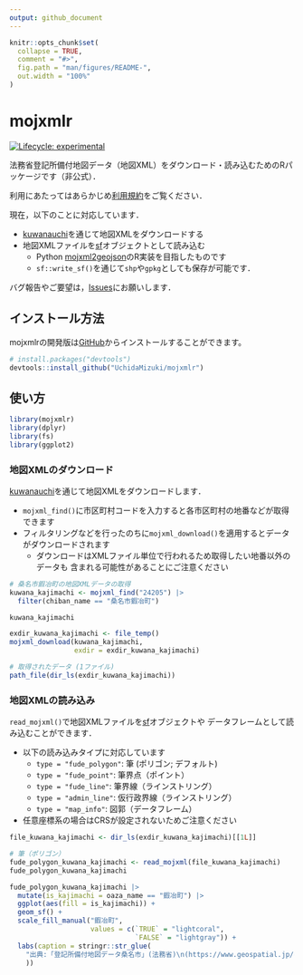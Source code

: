 ```yaml
---
output: github_document
---
```


<!-- README.md is generated from README.Rmd. Please edit that file -->

```r
knitr::opts_chunk$set(
  collapse = TRUE,
  comment = "#>",
  fig.path = "man/figures/README-",
  out.width = "100%"
)
```

# mojxmlr

<!-- badges: start -->
[![Lifecycle: experimental](https://img.shields.io/badge/lifecycle-experimental-orange.svg)](https://lifecycle.r-lib.org/articles/stages.html#experimental)
<!-- badges: end -->

法務省登記所備付地図データ（地図XML）をダウンロード・読み込むためのRパッケージです（非公式）．

利用にあたってはあらかじめ[利用規約](https://github.com/amx-project/kuwanauchi01hokkaido/blob/main/LICENSE.md)をご覧ください．

現在，以下のことに対応しています．

- [kuwanauchi](https://github.com/amx-project/kuwanauchi)を通じて地図XMLをダウンロードする
- 地図XMLファイルを[sf](https://r-spatial.github.io/sf/)オブジェクトとして読み込む
  - Python [mojxml2geojson](https://github.com/JDA-DM/mojxml2geojson)のR実装を目指したものです
  - `sf::write_sf()`を通じて`shp`や`gpkg`としても保存が可能です．

バグ報告やご要望は，[Issues](https://github.com/UchidaMizuki/mojxmlr/issues)にお願いします．

## インストール方法

mojxmlrの開発版は[GitHub](https://github.com/)からインストールすることができます。

``` r
# install.packages("devtools")
devtools::install_github("UchidaMizuki/mojxmlr")
```

## 使い方

```r
library(mojxmlr)
library(dplyr)
library(fs)
library(ggplot2)
```

### 地図XMLのダウンロード

[kuwanauchi](https://github.com/amx-project/kuwanauchi)を通じて地図XMLをダウンロードします．

- `mojxml_find()`に市区町村コードを入力すると各市区町村の地番などが取得できます
- フィルタリングなどを行ったのちに`mojxml_download()`を適用するとデータがダウンロードされます
  - ダウンロードはXMLファイル単位で行われるため取得したい地番以外のデータも
  含まれる可能性があることにご注意ください

```r
# 桑名市鍜冶町の地図XMLデータの取得
kuwana_kajimachi <- mojxml_find("24205") |> 
  filter(chiban_name == "桑名市鍜冶町")

kuwana_kajimachi

exdir_kuwana_kajimachi <- file_temp()
mojxml_download(kuwana_kajimachi,
                exdir = exdir_kuwana_kajimachi)

# 取得されたデータ (1ファイル)
path_file(dir_ls(exdir_kuwana_kajimachi))
```

### 地図XMLの読み込み

`read_mojxml()`で地図XMLファイルを[sf](https://r-spatial.github.io/sf/)オブジェクトや
データフレームとして読み込むことができます．

- 以下の読み込みタイプに対応しています
  - `type = "fude_polygon"`: 筆 (ポリゴン; デフォルト)
  - `type = "fude_point"`: 筆界点（ポイント）
  - `type = "fude_line"`: 筆界線（ラインストリング）
  - `type = "admin_line"`: 仮行政界線（ラインストリング）
  - `type = "map_info"`: 図郭（データフレーム）
- 任意座標系の場合はCRSが設定されないためご注意ください

```r
file_kuwana_kajimachi <- dir_ls(exdir_kuwana_kajimachi)[[1L]]

# 筆（ポリゴン）
fude_polygon_kuwana_kajimachi <- read_mojxml(file_kuwana_kajimachi)
fude_polygon_kuwana_kajimachi

fude_polygon_kuwana_kajimachi |> 
  mutate(is_kajimachi = oaza_name == "鍜冶町") |> 
  ggplot(aes(fill = is_kajimachi)) +
  geom_sf() +
  scale_fill_manual("鍜冶町",
                    values = c(`TRUE` = "lightcoral",
                               `FALSE` = "lightgray")) +
  labs(caption = stringr::str_glue(
    "出典:「登記所備付地図データ桑名市」(法務省)\n(https://www.geospatial.jp/ckan/dataset/houmusyouchizu-2022-1-1200)を加工して作成"
    ))
```
